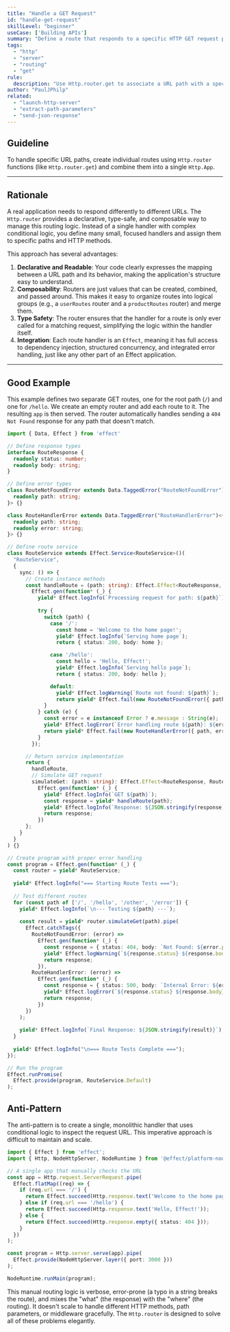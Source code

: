 ```yaml
---
title: "Handle a GET Request"
id: "handle-get-request"
skillLevel: "beginner"
useCase: ['Building APIs']
summary: "Define a route that responds to a specific HTTP GET request path."
tags:
  - "http"
  - "server"
  - "routing"
  - "get"
rule:
  description: "Use Http.router.get to associate a URL path with a specific response Effect."
author: "PaulJPhilp"
related:
  - "launch-http-server"
  - "extract-path-parameters"
  - "send-json-response"
---
```


## Guideline

To handle specific URL paths, create individual routes using `Http.router` functions (like `Http.router.get`) and combine them into a single `Http.App`.

---

## Rationale

A real application needs to respond differently to different URLs. The `Http.router` provides a declarative, type-safe, and composable way to manage this routing logic. Instead of a single handler with complex conditional logic, you define many small, focused handlers and assign them to specific paths and HTTP methods.

This approach has several advantages:

1.  **Declarative and Readable**: Your code clearly expresses the mapping between a URL path and its behavior, making the application's structure easy to understand.
2.  **Composability**: Routers are just values that can be created, combined, and passed around. This makes it easy to organize routes into logical groups (e.g., a `userRoutes` router and a `productRoutes` router) and merge them.
3.  **Type Safety**: The router ensures that the handler for a route is only ever called for a matching request, simplifying the logic within the handler itself.
4.  **Integration**: Each route handler is an `Effect`, meaning it has full access to dependency injection, structured concurrency, and integrated error handling, just like any other part of an Effect application.

---

## Good Example

This example defines two separate GET routes, one for the root path (`/`) and one for `/hello`. We create an empty router and add each route to it. The resulting `app` is then served. The router automatically handles sending a `404 Not Found` response for any path that doesn't match.

```typescript
import { Data, Effect } from 'effect'

// Define response types
interface RouteResponse {
  readonly status: number;
  readonly body: string;
}

// Define error types
class RouteNotFoundError extends Data.TaggedError("RouteNotFoundError")<{
  readonly path: string;
}> {}

class RouteHandlerError extends Data.TaggedError("RouteHandlerError")<{
  readonly path: string;
  readonly error: string;
}> {}

// Define route service
class RouteService extends Effect.Service<RouteService>()(
  "RouteService",
  {
    sync: () => {
      // Create instance methods
      const handleRoute = (path: string): Effect.Effect<RouteResponse, RouteNotFoundError | RouteHandlerError> =>
        Effect.gen(function* (_) {
          yield* Effect.logInfo(`Processing request for path: ${path}`);
          
          try {
            switch (path) {
              case '/':
                const home = 'Welcome to the home page!';
                yield* Effect.logInfo(`Serving home page`);
                return { status: 200, body: home };

              case '/hello':
                const hello = 'Hello, Effect!';
                yield* Effect.logInfo(`Serving hello page`);
                return { status: 200, body: hello };

              default:
                yield* Effect.logWarning(`Route not found: ${path}`);
                return yield* Effect.fail(new RouteNotFoundError({ path }));
            }
          } catch (e) {
            const error = e instanceof Error ? e.message : String(e);
            yield* Effect.logError(`Error handling route ${path}: ${error}`);
            return yield* Effect.fail(new RouteHandlerError({ path, error }));
          }
        });

      // Return service implementation
      return {
        handleRoute,
        // Simulate GET request
        simulateGet: (path: string): Effect.Effect<RouteResponse, RouteNotFoundError | RouteHandlerError> =>
          Effect.gen(function* (_) {
            yield* Effect.logInfo(`GET ${path}`);
            const response = yield* handleRoute(path);
            yield* Effect.logInfo(`Response: ${JSON.stringify(response)}`);
            return response;
          })
      };
    }
  }
) {}

// Create program with proper error handling
const program = Effect.gen(function* (_) {
  const router = yield* RouteService;
  
  yield* Effect.logInfo("=== Starting Route Tests ===");
  
  // Test different routes
  for (const path of ['/', '/hello', '/other', '/error']) {
    yield* Effect.logInfo(`\n--- Testing ${path} ---`);
    
    const result = yield* router.simulateGet(path).pipe(
      Effect.catchTags({
        RouteNotFoundError: (error) =>
          Effect.gen(function* (_) {
            const response = { status: 404, body: `Not Found: ${error.path}` };
            yield* Effect.logWarning(`${response.status} ${response.body}`);
            return response;
          }),
        RouteHandlerError: (error) =>
          Effect.gen(function* (_) {
            const response = { status: 500, body: `Internal Error: ${error.error}` };
            yield* Effect.logError(`${response.status} ${response.body}`);
            return response;
          })
      })
    );
    
    yield* Effect.logInfo(`Final Response: ${JSON.stringify(result)}`);
  }
  
  yield* Effect.logInfo("\n=== Route Tests Complete ===");
});

// Run the program
Effect.runPromise(
  Effect.provide(program, RouteService.Default)
);
```

## Anti-Pattern

The anti-pattern is to create a single, monolithic handler that uses conditional logic to inspect the request URL. This imperative approach is difficult to maintain and scale.

```typescript
import { Effect } from 'effect';
import { Http, NodeHttpServer, NodeRuntime } from '@effect/platform-node';

// A single app that manually checks the URL
const app = Http.request.ServerRequest.pipe(
  Effect.flatMap((req) => {
    if (req.url === '/') {
      return Effect.succeed(Http.response.text('Welcome to the home page!'));
    } else if (req.url === '/hello') {
      return Effect.succeed(Http.response.text('Hello, Effect!'));
    } else {
      return Effect.succeed(Http.response.empty({ status: 404 }));
    }
  })
);

const program = Http.server.serve(app).pipe(
  Effect.provide(NodeHttpServer.layer({ port: 3000 }))
);

NodeRuntime.runMain(program);
```

This manual routing logic is verbose, error-prone (a typo in a string breaks the route), and mixes the "what" (the response) with the "where" (the routing). It doesn't scale to handle different HTTP methods, path parameters, or middleware gracefully. The `Http.router` is designed to solve all of these problems elegantly.